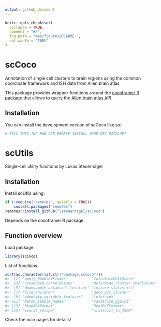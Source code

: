 ```yaml
---
output: github_document
---
```


<!-- README.md is generated from README.Rmd. Please edit that file -->

```r
knitr::opts_chunk$set(
  collapse = TRUE,
  comment = "#>",
  fig.path = "man/figures/README-",
  out.width = "100%"
)
```

# scCoco

<!-- badges: start -->
<!-- badges: end -->

Annotation of single cell clusters to brain regions using the common coordinate framework and ISH data from Allen brain atlas 

This package provides wrapper functions around the [cocoframer R package](https://github.com/AllenInstitute/cocoframer) that allows to query the [Allen brain atlas API](atlas.brain-map.org).

## Installation

You can install the development version of scCoco like so:

``` r
# FILL THIS IN! HOW CAN PEOPLE INSTALL YOUR DEV PACKAGE?
```

<!-- README.md is generated from README.Rmd. Please edit that file -->

# scUtils

<!-- badges: start -->
<!-- badges: end -->

Single-cell utility functions by Lukas Steuernagel

## Installation

Install scUtils using:

``` r
if (!require("remotes", quietly = TRUE))
    install.packages("remotes")
remotes::install_github("lsteuernagel/scCoco")
```

Depends on the cocoframer R package.

## Function overview

Load package:

``` r
library(scCoco)
```

List of functions:

``` r
sort(as.character(lsf.str("package:scCoco")))
#>  [1] "apply_DoubletFinder"           "CalculateMultScore"           
#>  [3] "conserved_correlations"        "determine_cluster_resolution" 
#>  [5] "downsample_balanced_iterative" "feature_statistics"           
#>  [7] "find_children"                 "gene_pct_cluster"             
#>  [9] "identify_variable_features"    "infer_sex"                    
#> [11] "match_sample_names"            "rasterize_ggplot"             
#> [13] "Read10xFormat"                 "ReadDGEFormat"                
#> [15] "seurat_recipe"                 "writeList_to_JSON"
```

Check the man pages for details!
